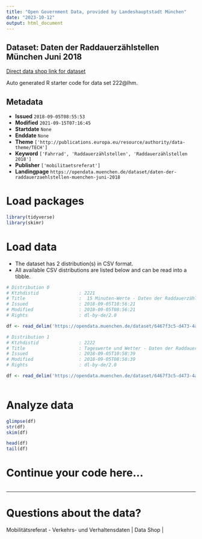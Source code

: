 ```yaml
---
title: "Open Government Data, provided by Landeshauptstadt München"
date: "2023-10-12"
output: html_document
---
```


## Dataset: Daten der Raddauerzählstellen München Juni 2018

[Direct data shop link for dataset](https://opendata.muenchen.de/dataset/daten-der-raddauerzaehlstellen-muenchen-juni-2018)

Auto generated R starter code for data set 222@lhm.

## Metadata

- **Issued** `2018-09-05T08:55:53`
- **Modified** `2021-09-15T07:16:45`
- **Startdate** `None`
- **Enddate** `None`
- **Theme** `['http://publications.europa.eu/resource/authority/data-theme/TECH']`
- **Keyword** `['Fahrrad', 'Raddauerzählstellen', 'Raddauerzählstellen 2018']`
- **Publisher** `['mobilitaetsreferat']`
- **Landingpage** `https://opendata.muenchen.de/dataset/daten-der-raddauerzaehlstellen-muenchen-juni-2018`


# Load packages

```r

library(tidyverse)
library(skimr)

```

# Load data

-   The dataset has 2 distribution(s) in CSV format.
-   All available CSV distributions are listed below and can be read into a tibble.

```r

# Distribution 0
# Ktzhdistid               : 2221
# Title                    :  15 Minuten-Werte - Daten der Raddauerzählstellen München Juni 2018 
# Issued                   : 2018-09-05T10:56:21
# Modified                 : 2018-09-05T08:56:21
# Rights                   : dl-by-de/2.0

df <- read_delim('https://opendata.muenchen.de/dataset/6467f3c5-d473-4a52-99ee-188dea48ed2d/resource/9d4d7922-f232-4a46-bb26-e23dec7520a1/download/rad20180615min.csv')

# Distribution 1
# Ktzhdistid               : 2222
# Title                    : Tageswerte und Wetter - Daten der Raddauerzählstellen München Juni 2018
# Issued                   : 2018-09-05T10:58:39
# Modified                 : 2018-09-05T08:58:39
# Rights                   : dl-by-de/2.0

df <- read_delim('https://opendata.muenchen.de/dataset/6467f3c5-d473-4a52-99ee-188dea48ed2d/resource/6a2b9e10-b937-48bf-b09a-631a51f8cdd4/download/rad201806tage.csv')



```

# Analyze data

```r

glimpse(df)
str(df)
skim(df)

head(df)
tail(df)

```

# Continue your code here...

```r

```

------------------------------------------------------------------------

# Questions about the data?

Mobilitätsreferat - Verkehrs- und Verhaltensdaten | Data Shop | 
